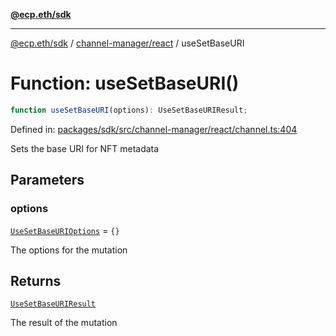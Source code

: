 [**@ecp.eth/sdk**](../../../index.mdx)

***

[@ecp.eth/sdk](/sdk-reference/index.mdx) / [channel-manager/react](/sdk-reference/channel-manager/react/index.mdx) / useSetBaseURI

# Function: useSetBaseURI()

```ts
function useSetBaseURI(options): UseSetBaseURIResult;
```

Defined in: [packages/sdk/src/channel-manager/react/channel.ts:404](https://github.com/ecp-eth/comments-monorepo/blob/main/packages/sdk/src/channel-manager/react/channel.ts#L404)

Sets the base URI for NFT metadata

## Parameters

### options

[`UseSetBaseURIOptions`](/sdk-reference/channel-manager/react/type-aliases/UseSetBaseURIOptions.mdx) = `{}`

The options for the mutation

## Returns

[`UseSetBaseURIResult`](/sdk-reference/channel-manager/react/type-aliases/UseSetBaseURIResult.mdx)

The result of the mutation

